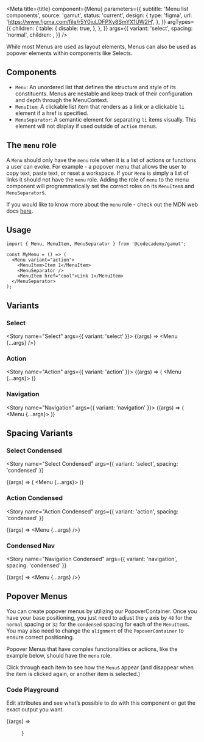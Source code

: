 

<Meta
  title={title}
  component={Menu}
  parameters={{
    subtitle: 'Menu list components',
    source: 'gamut',
    status: 'current',
    design: {
      type: 'figma',
      url: 'https://www.figma.com/file/r5Y0iuLDFPXy8SmYX1UW2H',
    },
  }}
  argTypes={{
    children: {
      table: {
        disable: true,
      },
    },
  }}
  args={{
    variant: 'select',
    spacing: 'normal',
    children: <MenuItemsExample type="default" />,
  }}
/>

While most Menus are used as layout elements, Menus can also be used as popover elements within components like Selects.

## Components

- `Menu`: An unordered list that defines the structure and style of its constituents. Menus are nestable and keep track of their configuration and depth through the MenuContext.
- `MenuItem`: A clickable list item that renders as a link or a clickable `li` element if a href is specified.
- `MenuSeparator`: A semantic element for separating `li` items visually. This element will not display if used outside of `action` menus.

## The `menu` role

A `Menu` should only have the `menu` role when it is a list of actions or functions a user can evoke. For example - a popover menu that allows the user to copy text, paste text, or reset a workspace. If your `Menu` is simply a list of links it should not have the `menu` role. Adding the role of `menu` to the menu component will programmatically set the correct roles on its `MenuItem`s and `MenuSeparator`s.

If you would like to know more about the `menu` role - check out the MDN web docs [here](https://developer.mozilla.org/en-US/docs/Web/Accessibility/ARIA/Roles/menu_role).


## Usage

```tsx
import { Menu, MenuItem, MenuSeparator } from '@codecademy/gamut';

const MyMenu = () => (
  <Menu variant="action">
    <MenuItem>Item 1</MenuItem>
    <MenuSeparator />
    <MenuItem href="cool">Link 1</MenuItem>
  </MenuSeparator>
);
```

## Variants

<LayoutGrid gap={32} py={24}>
<Column size={4} variant={false} mx={8}>

### Select

<Story name="Select" args={{ variant: 'select' }}>
  {(args) => <Menu {...args} />}
</Story>

</Column>
<Column size={4} variant={false}>

### Action

<Story name="Action" args={{ variant: 'action' }}>
  {(args) => (
    <Menu {...args}>
      <MenuItemsExample type="button" />
    </Menu>
  )}
</Story>

</Column>
<Column size={4} variant={false}>

### Navigation

<Story name="Navigation" args={{ variant: 'navigation' }}>
  {(args) => (
    <Menu {...args}>
      <MenuItemsExample type="link" />
    </Menu>
  )}
</Story>

</Column>
</LayoutGrid>

## Spacing Variants

<LayoutGrid gap={32} py={24}>
<Column size={4} variant={false}>

### Select Condensed

<Story
  name="Select Condensed"
  args={{ variant: 'select', spacing: 'condensed' }}
>
  {(args) => (
    <Menu {...args}>
      <MenuItemsExample type="link" />
    </Menu>
  )}
</Story>

</Column>
<Column size={4} variant={false}>

### Action Condensed

<Story
  name="Action Condensed"
  args={{ variant: 'action', spacing: 'condensed' }}
>
  {(args) => <Menu {...args} />}
</Story>

</Column>
<Column size={4} variant={false}>

### Condensed Nav

<Story
  name="Navigation Condensed"
  args={{ variant: 'navigation', spacing: 'condensed' }}
>
  {(args) => <Menu {...args} />}
</Story>

</Column>
</LayoutGrid>

## Popover Menus

You can create popover menus by utilizing our <LinkTo kind="Atoms/PopoverContainer">PopoverContainer</LinkTo>. Once you have your base positioning, you just need to adjust the `y` axis by `48` for the `normal` spacing or `32` for the `condensed` spacing for each of the `MenuItem`s. You may also need to change the `alignment` of the `PopoverContainer` to ensure correct positioning.

Popover Menus that have complex functionalities or actions, like the example below, should have the `menu` role.

Click through each item to see how the `Menu`s appear (and disappear when the item is clicked again, or another item is selected.)

<PopoverMenuExample />

### Code Playground

Edit attributes and see what’s possible to do with this component or get the exact output you want.

<Canvas>
  <Story name="Menu">{(args) => <Menu {...args} />}</Story>
</Canvas>

<PropsTable story="Menu" />

